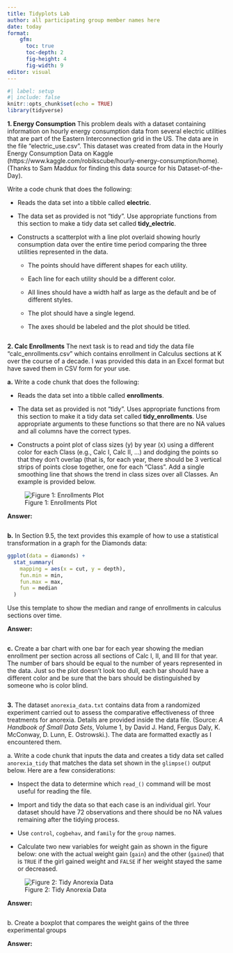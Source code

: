 ```yaml
---
title: Tidyplots Lab
author: all participating group member names here
date: today
format: 
    gfm: 
      toc: true
      toc-depth: 2
      fig-height: 4
      fig-width: 9
editor: visual
---
```


```r
#| label: setup
#| include: false
knitr::opts_chunk$set(echo = TRUE)
library(tidyverse)

```

**1. Energy Consumption** This problem deals with a dataset containing information on hourly energy consumption data from several electric utilities that are part of the Eastern Interconnection grid in the US. The data are in the file "electric_use.csv". This dataset was created from data in the Hourly Energy Consumption Data on Kaggle (https://www.kaggle.com/robikscube/hourly-energy-consumption/home). (Thanks to Sam Maddux for finding this data source for his Dataset-of-the-Day).

Write a code chunk that does the following:

-   Reads the data set into a tibble called **electric**.

-   The data set as provided is not "tidy". Use appropriate functions from this section to make  a tidy data set called **tidy_electric**.

-   Constructs a scatterplot with a line plot overlaid showing hourly consumption data over the entire time period comparing the three utilities represented in the data.

    -   The points should have different shapes for each utility.

    -   Each line for each utility should be a different color.

    -   All lines should have a width half as large as the default and be of different styles.

    -   The plot should have a single legend.
    
    -   The axes should be labeled and the plot should be titled.

```r

```

**2. Calc Enrollments** The next task is to read and tidy the data file "calc_enrollments.csv" which contains enrollment in Calculus sections at K over the course of a decade. I was provided this data in an Excel format but have saved them in CSV form for your use.

**a.** Write a code chunk that does the following:

-   Reads the data set into a tibble called **enrollments**.

-   The data set as provided is not "tidy". Uses appropriate functions from this section to make it a tidy data set called **tidy_enrollments**. Use appropriate arguments to these functions so that there are no NA values and all columns have the correct types.

-   Constructs a point plot of class sizes (y) by year (x) using a different color for each Class (e.g., Calc I, Calc II, ...) and dodging the points so that they don't overlap (that is, for each year, there should be 3 vertical strips of points close together, one for each "Class". Add a single smoothing line that shows the trend in class sizes over all Classes. An example is provided below.

![Figure 1: Enrollments Plot](figures/enrollments_plot_example.png)

**Answer:**

```r

```

**b.** In Section 9.5, the text provides this example of how to use a statistical transformation in a graph for the Diamonds data:

```r
ggplot(data = diamonds) + 
  stat_summary(
    mapping = aes(x = cut, y = depth),
    fun.min = min,
    fun.max = max,
    fun = median
  )
```

Use this template to show the median and range of enrollments in calculus sections over time.

**Answer:**

```r

```

**c.** Create a bar chart with one bar for each year showing the median enrollment per section across all sections of Calc I, II, and III for that year. The number of bars should be equal to the number of years represented in the data. Just so the plot doesn't look too dull, each bar should have a different color and be sure that the bars should be distinguished by someone who is color blind.

```r

```

**3.** The dataset `anorexia_data.txt` contains data from a randomized experiment carried out to assess the comparative effectiveness of three treatments for anorexia. Details are provided inside the data file. (Source: *A Handbook of Small Data Sets*, Volume 1, by David J. Hand, Fergus Daly, K. McConway, D. Lunn, E. Ostrowski.). The data are formatted exactly as I encountered them.

a\. Write a code chunk that inputs the data and creates a tidy data set called `anorexia_tidy` that matches the data set shown in the `glimpse()` output below. Here are a few considerations:

-   Inspect the data to determine which `read_()` command will be most useful for reading the file.

-   Import and tidy the data so that each case is an individual girl. Your dataset should have 72 observations and there should be no NA values remaining after the tidying process.

-   Use `control`, `cogbehav`, and `family` for the `group` names.

-   Calculate two new variables for weight gain as shown in the figure below: one with the actual weight gain (`gain`) and the other (`gained`) that is `TRUE` if the girl gained weight and `FALSE` if her weight stayed the same or decreased.

![Figure 2: Tidy Anorexia Data](figures/anorexia_tidy.png)

**Answer:**

```r
```

b\. Create a boxplot that compares the weight gains of the three experimental groups

**Answer:**

```r

```
